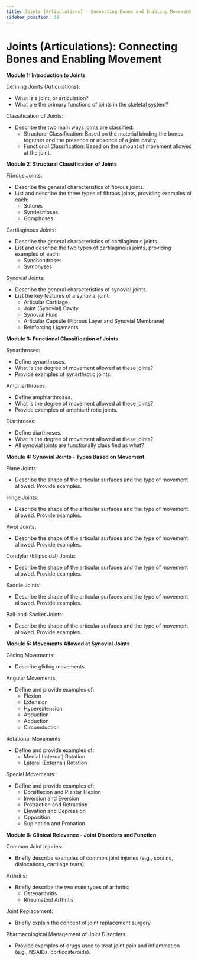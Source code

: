 ```yaml
---
title: Joints (Articulations) - Connecting Bones and Enabling Movement
sidebar_position: 38
---
```


# Joints (Articulations): Connecting Bones and Enabling Movement

**Module 1: Introduction to Joints**

Defining Joints (Articulations):
* What is a joint, or articulation?
* What are the primary functions of joints in the skeletal system?

Classification of Joints:
* Describe the two main ways joints are classified:
    * Structural Classification: Based on the material binding the bones together and the presence or absence of a joint cavity.
    * Functional Classification: Based on the amount of movement allowed at the joint.

**Module 2: Structural Classification of Joints**

Fibrous Joints:
* Describe the general characteristics of fibrous joints.
* List and describe the three types of fibrous joints, providing examples of each:
    * Sutures
    * Syndesmoses
    * Gomphoses

Cartilaginous Joints:
* Describe the general characteristics of cartilaginous joints.
* List and describe the two types of cartilaginous joints, providing examples of each:
    * Synchondroses
    * Symphyses

Synovial Joints:
* Describe the general characteristics of synovial joints.
* List the key features of a synovial joint:
    * Articular Cartilage
    * Joint (Synovial) Cavity
    * Synovial Fluid
    * Articular Capsule (Fibrous Layer and Synovial Membrane)
    * Reinforcing Ligaments

**Module 3: Functional Classification of Joints**

Synarthroses:
* Define synarthroses.
* What is the degree of movement allowed at these joints?
* Provide examples of synarthrotic joints.

Amphiarthroses:
* Define amphiarthroses.
* What is the degree of movement allowed at these joints?
* Provide examples of amphiarthrotic joints.

Diarthroses:
* Define diarthroses.
* What is the degree of movement allowed at these joints?
* All synovial joints are functionally classified as what?

**Module 4: Synovial Joints - Types Based on Movement**

Plane Joints:
* Describe the shape of the articular surfaces and the type of movement allowed. Provide examples.

Hinge Joints:
* Describe the shape of the articular surfaces and the type of movement allowed. Provide examples.

Pivot Joints:
* Describe the shape of the articular surfaces and the type of movement allowed. Provide examples.

Condylar (Ellipsoidal) Joints:
* Describe the shape of the articular surfaces and the type of movement allowed. Provide examples.

Saddle Joints:
* Describe the shape of the articular surfaces and the type of movement allowed. Provide examples.

Ball-and-Socket Joints:
* Describe the shape of the articular surfaces and the type of movement allowed. Provide examples.

**Module 5: Movements Allowed at Synovial Joints**

Gliding Movements:
* Describe gliding movements.

Angular Movements:
* Define and provide examples of:
    * Flexion
    * Extension
    * Hyperextension
    * Abduction
    * Adduction
    * Circumduction

Rotational Movements:
* Define and provide examples of:
    * Medial (Internal) Rotation
    * Lateral (External) Rotation

Special Movements:
* Define and provide examples of:
    * Dorsiflexion and Plantar Flexion
    * Inversion and Eversion
    * Protraction and Retraction
    * Elevation and Depression
    * Opposition
    * Supination and Pronation

**Module 6: Clinical Relevance - Joint Disorders and Function**

Common Joint Injuries:
* Briefly describe examples of common joint injuries (e.g., sprains, dislocations, cartilage tears).

Arthritis:
* Briefly describe the two main types of arthritis:
    * Osteoarthritis
    * Rheumatoid Arthritis

Joint Replacement:
* Briefly explain the concept of joint replacement surgery.

Pharmacological Management of Joint Disorders:
* Provide examples of drugs used to treat joint pain and inflammation (e.g., NSAIDs, corticosteroids).